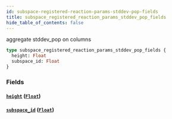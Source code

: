 ```yaml
---
id: subspace-registered-reaction-params-stddev-pop-fields
title: subspace_registered_reaction_params_stddev_pop_fields
hide_table_of_contents: false
---
```


aggregate stddev_pop on columns

```graphql
type subspace_registered_reaction_params_stddev_pop_fields {
  height: Float
  subspace_id: Float
}
```

### Fields

#### [`height`](#) ([`Float`](/07-graphql/scalars/float))

#### [`subspace_id`](#) ([`Float`](/07-graphql/scalars/float))
